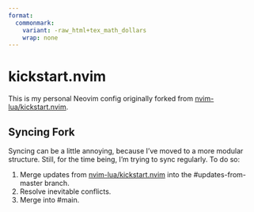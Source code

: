 ```yaml
---
format: 
  commonmark:
    variant: -raw_html+tex_math_dollars
    wrap: none
---
```


# kickstart.nvim

This is my personal Neovim config originally forked from [nvim-lua/kickstart.nvim](https://github.com/nvim-lua/kickstart.nvim).

## Syncing Fork

Syncing can be a little annoying, because I've moved to a more modular structure. Still, for the time being, I'm trying to sync regularly. To do so:

1. Merge updates from [nvim-lua/kickstart.nvim](https://github.com/nvim-lua/kickstart.nvim) into the #updates-from-master branch. 
2. Resolve inevitable conflicts.
3. Merge into #main.


